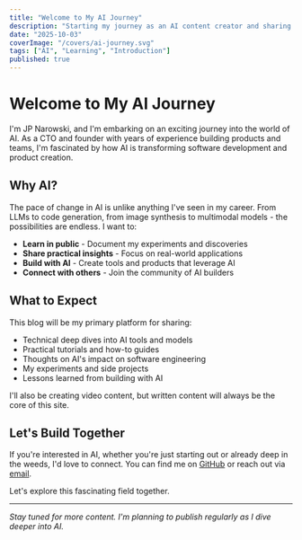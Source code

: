 ```yaml
---
title: "Welcome to My AI Journey"
description: "Starting my journey as an AI content creator and sharing what I learn along the way"
date: "2025-10-03"
coverImage: "/covers/ai-journey.svg"
tags: ["AI", "Learning", "Introduction"]
published: true
---
```


# Welcome to My AI Journey

I'm JP Narowski, and I'm embarking on an exciting journey into the world of AI. As a CTO and founder with years of experience building products and teams, I'm fascinated by how AI is transforming software development and product creation.

## Why AI?

The pace of change in AI is unlike anything I've seen in my career. From LLMs to code generation, from image synthesis to multimodal models - the possibilities are endless. I want to:

- **Learn in public** - Document my experiments and discoveries
- **Share practical insights** - Focus on real-world applications
- **Build with AI** - Create tools and products that leverage AI
- **Connect with others** - Join the community of AI builders

## What to Expect

This blog will be my primary platform for sharing:

- Technical deep dives into AI tools and models
- Practical tutorials and how-to guides
- Thoughts on AI's impact on software engineering
- My experiments and side projects
- Lessons learned from building with AI

I'll also be creating video content, but written content will always be the core of this site.

## Let's Build Together

If you're interested in AI, whether you're just starting out or already deep in the weeds, I'd love to connect. You can find me on [GitHub](https://github.com/jnarowski) or reach out via [email](mailto:jp@sourceborn.com).

Let's explore this fascinating field together.

---

*Stay tuned for more content. I'm planning to publish regularly as I dive deeper into AI.*
